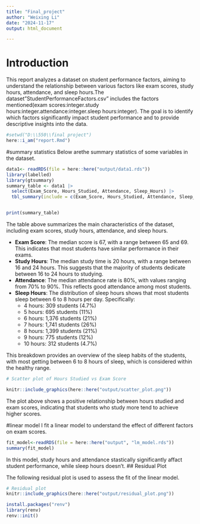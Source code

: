 ```yaml
---
title: "Final_project"
author: "Weixing Li"
date: "2024-11-17"
output: html_document

---
```

# Introduction
This report analyzes a dataset on student performance factors, aiming to understand the relationship between various factors like exam scores, study hours, attendance, and sleep hours.The dataset"StudentPerformanceFactors.csv" includes the factors mentioned(exam scores:integer.study hours:integer.attendance:integer.sleep hours:integer). The goal is to identify which factors significantly impact student performance and to provide descriptive insights into the data.  
```r
#setwd("D:\\550\\final project")
here::i_am("report.Rmd")
```
#summary statistics
Below arethe summary statistics of some variables in the dataset.
```r
data1<- readRDS(file = here::here("output/data1.rds"))
library(labelled)
library(gtsummary)
summary_table <- data1 |>
  select(Exam_Score, Hours_Studied, Attendance, Sleep_Hours) |>
  tbl_summary(include = c(Exam_Score, Hours_Studied, Attendance, Sleep_Hours))


print(summary_table)

```
The table above summarizes the main characteristics of the dataset, including exam scores, study hours, attendance, and sleep hours.

- **Exam Score**: The median score is 67, with a range between 65 and 69. This indicates that most students have similar performance in their exams.
- **Study Hours**: The median study time is 20 hours, with a range between 16 and 24 hours. This suggests that the majority of students dedicate between 16 to 24 hours to studying.
- **Attendance**: The median attendance rate is 80%, with values ranging from 70% to 90%. This reflects good attendance among most students.
- **Sleep Hours**: The distribution of sleep hours shows that most students sleep between 6 to 8 hours per day. Specifically:
  - 4 hours: 309 students (4.7%)
  - 5 hours: 695 students (11%)
  - 6 hours: 1,376 students (21%)
  - 7 hours: 1,741 students (26%)
  - 8 hours: 1,399 students (21%)
  - 9 hours: 775 students (12%)
  - 10 hours: 312 students (4.7%)

This breakdown provides an overview of the sleep habits of the students, with most getting between 6 to 8 hours of sleep, which is considered within the healthy range.
```r
# Scatter plot of Hours Studied vs Exam Score

knitr::include_graphics(here::here("output/scatter_plot.png"))
```
The plot above shows a positive relationship between hours studied and exam scores, indicating that students who study more tend to achieve higher scores.

#linear model 
I fit a linear model to understand the effect of different factors on exam scores.
```r
fit_model<-readRDS(file = here::here("output", "lm_model.rds"))
summary(fit_model)
```
In this model, study hours and attendance stastically significantly affact student performance, while sleep hours doesn't.
## Residual Plot

The following residual plot is used to assess the fit of the linear model.

```r
# Residual plot
knitr::include_graphics(here::here("output/residual_plot.png"))
```


```r
install.packages("renv") 
library(renv)
renv::init()

```